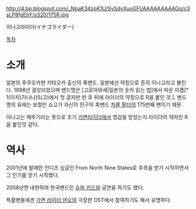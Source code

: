 http://4.bp.blogspot.com/_NpaK34zpK1U/SySdyXuoGFI/AAAAAAAAAGo/c3sLP8fgEhY/s320/175R.jpg

이나고라이더(イナゴライダー)

[[목차]]
= 소개 =
일본의 후쿠오카현 키타오카 출신의 록밴드. 일본에선 약칭으로 흔히 이나고라고 불린다. 1998년 결성되었으며 밴드명은 [고로아와세|일본의 숫자 읽는 법]에서 따온 이름[* 1(이치)7(나나)5(고)에서 첫 글자만 딴 후 뒤에 라이더의 약칭으로 R을 붙인 것.]. 밴드명의 유래는 보컬인 쇼고가 자신의 친구의 록밴드 [[차콜 필터]]의 175번째 팬이기 때문.

이나고는 메뚜기라는 뜻으로 초기 [[가면라이더]]에서 영감을 받았는지 라이더의 약자인 R을 붙인것 같다. 

= 역사 =
2001년에 발매한 인디즈 싱글인 From North Nine States로 주목을 받기 시작하면서 그 인기를 얻기 시작했다.

2008년엔 내한하여 한국밴드인 [[슈퍼 키드]]와 공연을 하기도 했다.

특촬팬들에겐 [[가면 라이더 덴오]]의 극장판 OST에서 참여하기도 해서 유명하다.
